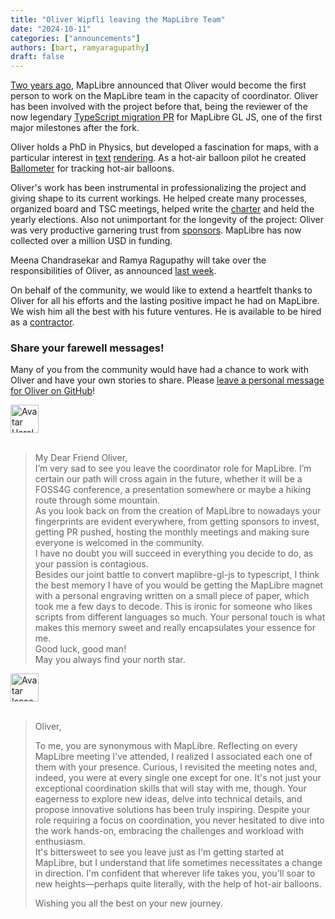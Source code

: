 ```yaml
---
title: "Oliver Wipfli leaving the MapLibre Team"
date: "2024-10-11"
categories: ["announcements"]
authors: [bart, ramyaragupathy]
draft: false
---
```


[Two years ago](https://maplibre.org/news/2022-10-07-oliver-coordinator/), MapLibre announced that Oliver would become the first person to work on the MapLibre team in the capacity of coordinator. Oliver has been involved with the project before that, being the reviewer of the now legendary [TypeScript migration PR](https://github.com/maplibre/maplibre-gl-js/pull/209) for MapLibre GL JS, one of the first major milestones after the fork.

Oliver holds a PhD in Physics, but developed a fascination for maps, with a particular interest in [text](https://oliverwipfli.ch/about-text-rendering-in-maplibre-2023-10-17/) [rendering](https://oliverwipfli.ch/devanagari-in-the-protomaps-basemap-with-a-positioned-glyph-font-for-maplibre-2024-06-30/). As a hot-air balloon pilot he created [Ballometer](https://ballometer.io/) for tracking hot-air balloons.

Oliver's work has been instrumental in professionalizing the project and giving shape to its current workings. He helped create many processes, organized board and TSC meetings, helped write the [charter](https://github.com/maplibre/maplibre/blob/main/CHARTER.md) and held the yearly elections. Also not unimportant for the longevity of the project: Oliver was very productive garnering trust from [sponsors](https://maplibre.org/sponsors/). MapLibre has now collected over a million USD in funding.

Meena Chandrasekar and Ramya Ragupathy will take over the responsibilities of Oliver, as announced [last week](https://maplibre.org/news/2024-10-04-new-team-members/).

On behalf of the community, we would like to extend a heartfelt thanks to Oliver for all his efforts and the lasting positive impact he had on MapLibre. We wish him all the best with his future ventures. He is available to be hired as a [contractor](https://www.linkedin.com/in/oliver-wipfli-562258210/).

### Share your farewell messages!

Many of you from the community would have had a chance to work with Oliver and have your own stories to share. Please [leave a personal message for Oliver on GitHub](https://github.com/maplibre/maplibre/discussions/414)!

<a href="/about/harel">
  <img
    src="https://avatars.githubusercontent.com/u/3269297?v=4"
    class="rounded-circle mt-3 border  border-white"
    width="45"
    alt="Avatar Harel"
  />
</a>
<br />
<br />
<blockquote>
  My Dear Friend Oliver,
  <br />
  I’m very sad to see you leave the coordinator role for MapLibre. I’m certain
  our path will cross again in the future, whether it will be a FOSS4G
  conference, a presentation somewhere or maybe a hiking route through some
  mountain.
  <br />
  As you look back on from the creation of MapLibre to nowadays your
  fingerprints are evident everywhere, from getting sponsors to invest, getting
  PR pushed, hosting the monthly meetings and making sure everyone is welcomed
  in the community.
  <br />
  I have no doubt you will succeed in everything you decide to do, as your
  passion is contagious.
  <br />
  Besides our joint battle to convert maplibre-gl-js to typescript, I think the
  best memory I have of you would be getting the MapLibre magnet with a personal
  engraving written on a small piece of paper, which took me a few days to
  decode. This is ironic for someone who likes scripts from different languages
  so much. Your personal touch is what makes this memory sweet and really
  encapsulates your essence for me.
  <br />
  Good luck, good man!
  <br />
  May you always find your north star.
  <br />
</blockquote>

 <a href="/about/isaac">
    <img
    src="https://avatars.githubusercontent.com/u/2301378?v=4"
    width="45"
    class="rounded-circle mt-3 border  border-white"
    alt="Avatar Isaac"
    />
</a>
<br /><br />
<blockquote>
Oliver,<br />

To me, you are synonymous with MapLibre. Reflecting on every MapLibre meeting I've attended, I realized I associated each one of them with your presence. Curious, I revisited the meeting notes and, indeed, you were at every single one except for one. It's not just your exceptional coordination skills that will stay with me, though. Your eagerness to explore new ideas, delve into technical details, and propose innovative solutions has been truly inspiring. Despite your role requiring a focus on coordination, you never hesitated to dive into the work hands-on, embracing the challenges and workload with enthusiasm.<br />
It's bittersweet to see you leave just as I'm getting started at MapLibre, but I understand that life sometimes necessitates a change in direction. I'm confident that wherever life takes you, you'll soar to new heights—perhaps quite literally, with the help of hot-air balloons.<br />

Wishing you all the best on your new journey.<br />

</blockquote>
